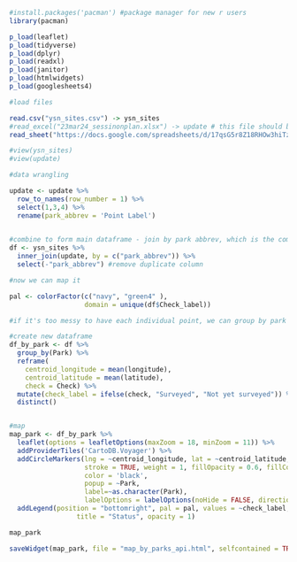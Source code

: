 ```r
#install.packages('pacman') #package manager for new r users
library(pacman)

p_load(leaflet)
p_load(tidyverse)
p_load(dplyr)
p_load(readxl)
p_load(janitor)
p_load(htmlwidgets)
p_load(googlesheets4)
```

```r
#load files

read.csv("ysn_sites.csv") -> ysn_sites
#read_excel("23mar24_sessinonplan.xlsx") -> update # this file should be updated as we go along
read_sheet("https://docs.google.com/spreadsheets/d/17qsG5r8Z18RHOw3hiTzHGBczB-3qcOymNORIQiWUn5I/edit#gid=1216590995") -> update

#view(ysn_sites)
#view(update)
```

```r
#data wrangling

update <- update %>% 
  row_to_names(row_number = 1) %>%
  select(1,3,4) %>% 
  rename(park_abbrev = 'Point Label')
  

#combine to form main dataframe - join by park abbrev, which is the common column
df <- ysn_sites %>% 
  inner_join(update, by = c("park_abbrev")) %>%
  select(-"park_abbrev") #remove duplicate column

```

```r
#now we can map it

pal <- colorFactor(c("navy", "green4" ),
                   domain = unique(df$Check_label))

```


```r
#if it's too messy to have each individual point, we can group by park (based on the average location)

#create new dataframe
df_by_park <- df %>%
  group_by(Park) %>%
  reframe(
    centroid_longitude = mean(longitude),
    centroid_latitude = mean(latitude),
    check = Check) %>%
  mutate(check_label = ifelse(check, "Surveyed", "Not yet surveyed")) %>% #change labels for the legend
  distinct() 


#map
map_park <- df_by_park %>% 
  leaflet(options = leafletOptions(maxZoom = 18, minZoom = 11)) %>%
  addProviderTiles('CartoDB.Voyager') %>%
  addCircleMarkers(lng = ~centroid_longitude, lat = ~centroid_latitude,
                   stroke = TRUE, weight = 1, fillOpacity = 0.6, fillColor = ~pal(check_label),
                   color = 'black', 
                   popup = ~Park,
                   label=~as.character(Park),
                   labelOptions = labelOptions(noHide = FALSE, direction = 'top', noOverlap = TRUE)) %>%
  addLegend(position = "bottomright", pal = pal, values = ~check_label,
                 title = "Status", opacity = 1)

map_park

saveWidget(map_park, file = "map_by_parks_api.html", selfcontained = TRUE, title = 'YSN Map - Parks')

```

